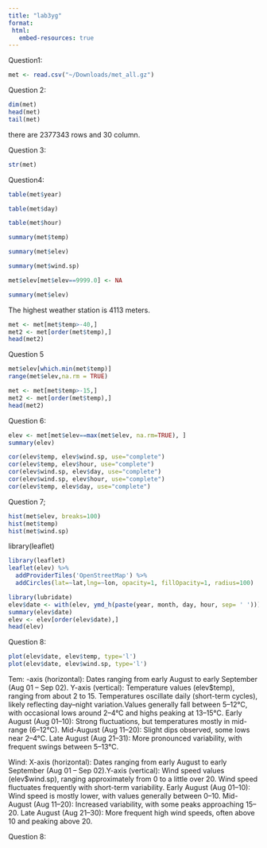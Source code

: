 ```yaml
---
title: "lab3yg"
format:
 html:
   embed-resources: true
---
```

Question1: 
```r
met <- read.csv("~/Downloads/met_all.gz")
```




Question 2: 
```r
dim(met)
head(met)
tail(met)
```

there are 2377343 rows and 30 column. 

Question 3:

```r
str(met)
```

Question4: 
```r
table(met$year)
```


```r
table(met$day)
```

```r
table(met$hour)
```

```r
summary(met$temp)
```

```r
summary(met$elev)
```

```r
summary(met$wind.sp)
```


```r
met$elev[met$elev==9999.0] <- NA

summary(met$elev)
```

The highest weather station is 4113 meters. 

```r
met <- met[met$temp>-40,]
met2 <- met[order(met$temp),]
head(met2)
```

Question 5

```r
met$elev[which.min(met$temp)]
range(met$elev,na.rm = TRUE)
```

```r
met <- met[met$temp>-15,]
met2 <- met[order(met$temp),]
head(met2)
```

Question 6:
```r
elev <- met[met$elev==max(met$elev, na.rm=TRUE), ]
summary(elev)
```


```r
cor(elev$temp, elev$wind.sp, use="complete")
cor(elev$temp, elev$hour, use="complete")
cor(elev$wind.sp, elev$day, use="complete")
cor(elev$wind.sp, elev$hour, use="complete")
cor(elev$temp, elev$day, use="complete")
```

Question 7;

```r
hist(met$elev, breaks=100)
hist(met$temp)
hist(met$wind.sp)
```
library(leaflet)
```r
library(leaflet)
leaflet(elev) %>%
  addProviderTiles('OpenStreetMap') %>% 
  addCircles(lat=~lat,lng=~lon, opacity=1, fillOpacity=1, radius=100)
```

```r
library(lubridate)
elev$date <- with(elev, ymd_h(paste(year, month, day, hour, sep= ' ')))
summary(elev$date)
elev <- elev[order(elev$date),]
head(elev)
```

Question 8:
```r
plot(elev$date, elev$temp, type='l')
plot(elev$date, elev$wind.sp, type='l')
```


Tem: -axis (horizontal): Dates ranging from early August to early September (Aug 01 – Sep 02). Y-axis (vertical): Temperature values (elev$temp), ranging from about 2 to 15. Temperatures oscillate daily (short-term cycles), likely reflecting day–night variation.Values generally fall between 5–12°C, with occasional lows around 2–4°C and highs peaking at 13–15°C.
Early August (Aug 01–10): Strong fluctuations, but temperatures mostly in mid-range (6–12°C).
Mid-August (Aug 11–20): Slight dips observed, some lows near 2–4°C.
Late August (Aug 21–31): More pronounced variability, with frequent swings between 5–13°C.

Wind: X-axis (horizontal): Dates ranging from early August to early September (Aug 01 – Sep 02).Y-axis (vertical): Wind speed values (elev$wind.sp), ranging approximately from 0 to a little over 20.  Wind speed fluctuates frequently with short-term variability. Early August (Aug 01–10): Wind speed is mostly lower, with values generally between 0–10. Mid-August (Aug 11–20): Increased variability, with some peaks approaching 15–20. Late August (Aug 21–30): More frequent high wind speeds, often above 10 and peaking above 20.


Question 8: 
```r


```


